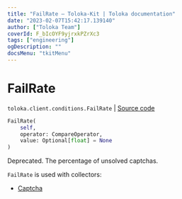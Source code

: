```yaml
---
title: "FailRate — Toloka-Kit | Toloka documentation"
date: "2023-02-07T15:42:17.139140"
author: ["Toloka Team"]
coverId: F_bIcOYF9yjrxkPZrXc3
tags: ["engineering"]
ogDescription: ""
docsMenu: "tkitMenu"
---
```


# FailRate
`toloka.client.conditions.FailRate` | [Source code](https://github.com/Toloka/toloka-kit/blob/v1.1.3/src/client/conditions.py#L167)

```python
FailRate(
    self,
    operator: CompareOperator,
    value: Optional[float] = None
)
```

Deprecated. The percentage of unsolved captchas.

`FailRate` is used with collectors:
- [Captcha](/docs/toloka-kit/reference/toloka.client.collectors.Captcha)
